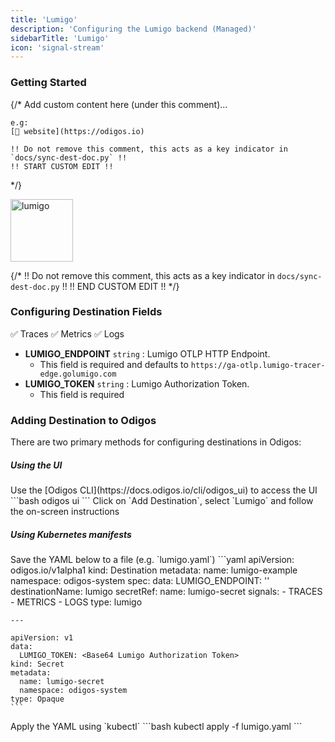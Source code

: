 ```yaml
---
title: 'Lumigo'
description: 'Configuring the Lumigo backend (Managed)'
sidebarTitle: 'Lumigo'
icon: 'signal-stream'
---
```


### Getting Started

{/*
    Add custom content here (under this comment)...

    e.g:
    [🔗 website](https://odigos.io)

    !! Do not remove this comment, this acts as a key indicator in `docs/sync-dest-doc.py` !!
    !! START CUSTOM EDIT !!
*/}

<img src='https://d15jtxgb40qetw.cloudfront.net/lumigo.svg' alt='lumigo' width="100" height="100" className="not-prose" />

{/*
    !! Do not remove this comment, this acts as a key indicator in `docs/sync-dest-doc.py` !!
    !! END CUSTOM EDIT !!
*/}

### Configuring Destination Fields

<Accordion title="Supported Signals:">
  ✅ Traces
  ✅ Metrics
  ✅ Logs
</Accordion>

- **LUMIGO_ENDPOINT** `string` : Lumigo OTLP HTTP Endpoint.
  - This field is required and defaults to `https://ga-otlp.lumigo-tracer-edge.golumigo.com`
- **LUMIGO_TOKEN** `string` : Lumigo Authorization Token.
  - This field is required

### Adding Destination to Odigos

There are two primary methods for configuring destinations in Odigos:

##### **Using the UI**

<Steps>
  <Step>
    Use the [Odigos CLI](https://docs.odigos.io/cli/odigos_ui) to access the UI
    ```bash
    odigos ui
    ```
  </Step>
  <Step>
    Click on `Add Destination`, select `Lumigo` and follow the on-screen instructions
  </Step>
</Steps>

##### **Using Kubernetes manifests**

<Steps>
  <Step>
    Save the YAML below to a file (e.g. `lumigo.yaml`)
    ```yaml
    apiVersion: odigos.io/v1alpha1
    kind: Destination
    metadata:
      name: lumigo-example
      namespace: odigos-system
    spec:
      data:
        LUMIGO_ENDPOINT: '<Lumigo OTLP HTTP Endpoint (default: https://ga-otlp.lumigo-tracer-edge.golumigo.com)>'
      destinationName: lumigo
      secretRef:
        name: lumigo-secret
      signals:
      - TRACES
      - METRICS
      - LOGS
      type: lumigo

    ---

    apiVersion: v1
    data:
      LUMIGO_TOKEN: <Base64 Lumigo Authorization Token>
    kind: Secret
    metadata:
      name: lumigo-secret
      namespace: odigos-system
    type: Opaque
    ```
  </Step>
  <Step>
    Apply the YAML using `kubectl`
    ```bash
    kubectl apply -f lumigo.yaml
    ```
  </Step>
</Steps>